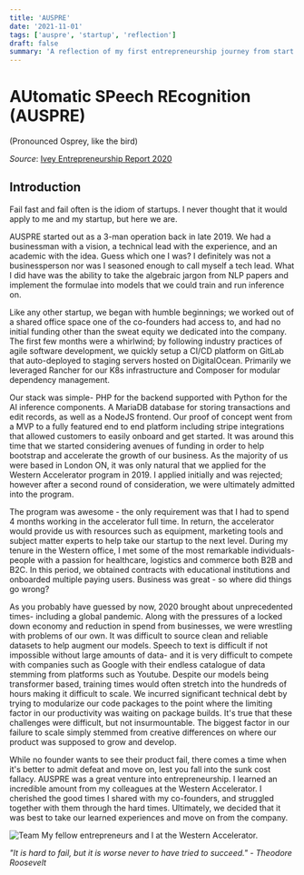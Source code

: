 ```yaml
---
title: 'AUSPRE'
date: '2021-11-01'
tags: ['auspre', 'startup', 'reflection']
draft: false
summary: 'A reflection of my first entrepreneurship journey from start to finish.'
---
```


# AUtomatic SPeech REcognition (AUSPRE)

(Pronounced Osprey, like the bird)

_Source_: [Ivey Entrepreneurship Report 2020](https://www.ivey.uwo.ca/media/3792225/ivey-entrepreneurship-report-2020.pdf)

## Introduction

Fail fast and fail often is the idiom of startups. I never thought that it would apply to me and my startup, but here we are.

AUSPRE started out as a 3-man operation back in late 2019. We had a businessman with a vision, a technical lead with the experience, and an academic with the idea. Guess which one I was? I definitely was not a businessperson nor was I seasoned enough to call myself a tech lead. What I did have was the ability to take the algebraic jargon from NLP papers and implement the formulae into models that we could train and run inference on.

Like any other startup, we began with humble beginnings; we worked out of a shared office space one of the co-founders had access to, and had no initial funding other than the sweat equity we dedicated into the company. The first few months were a whirlwind; by following industry practices of agile software development, we quickly setup a CI/CD platform on GitLab that auto-deployed to staging servers hosted on DigitalOcean. Primarily we leveraged Rancher for our K8s infrastructure and Composer for modular dependency management.

Our stack was simple- PHP for the backend supported with Python for the AI inference components. A MariaDB database for storing transactions and edit records, as well as a NodeJS frontend. Our proof of concept went from a MVP to a fully featured end to end platform including stripe integrations that allowed customers to easily onboard and get started. It was around this time that we started considering avenues of funding in order to help bootstrap and accelerate the growth of our business. As the majority of us were based in London ON, it was only natural that we applied for the Western Accelerator program in 2019. I applied initially and was rejected; however after a second round of consideration, we were ultimately admitted into the program.

The program was awesome - the only requirement was that I had to spend 4 months working in the accelerator full time. In return, the accelerator would provide us with resources such as equipment, marketing tools and subject matter experts to help take our startup to the next level. During my tenure in the Western office, I met some of the most remarkable individuals- people with a passion for healthcare, logistics and commerce both B2B and B2C. In this period, we obtained contracts with educational institutions and onboarded multiple paying users. Business was great - so where did things go wrong?

As you probably have guessed by now, 2020 brought about unprecedented times- including a global pandemic. Along with the pressures of a locked down economy and reduction in spend from businesses, we were wrestling with problems of our own. It was difficult to source clean and reliable datasets to help augment our models. Speech to text is difficult if not impossible without large amounts of data- and it is very difficult to compete with companies such as Google with their endless catalogue of data stemming from platforms such as Youtube. Despite our models being transformer based, training times would often stretch into the hundreds of hours making it difficult to scale. We incurred significant technical debt by trying to modularize our code packages to the point where the limiting factor in our productivity was waiting on package builds. It's true that these challenges were difficult, but not insurmountable. The biggest factor in our failure to scale simply stemmed from creative differences on where our product was supposed to grow and develop.

While no founder wants to see their product fail, there comes a time when it's better to admit defeat and move on, lest you fall into the sunk cost fallacy. AUSPRE was a great venture into entrepreneurship. I learned an incredible amount from my colleagues at the Western Accelerator. I cherished the good times I shared with my co-founders, and struggled together with them through the hard times. Ultimately, we decided that it was best to take our learned experiences and move on from the company.

<Image alt="Team" src="/static/images/western_accelerator.jpeg" width={1024} height={768} />
My fellow entrepreneurs and I at the Western Accelerator.

_"It is hard to fail, but it is worse never to have tried to succeed." - Theodore Roosevelt_
